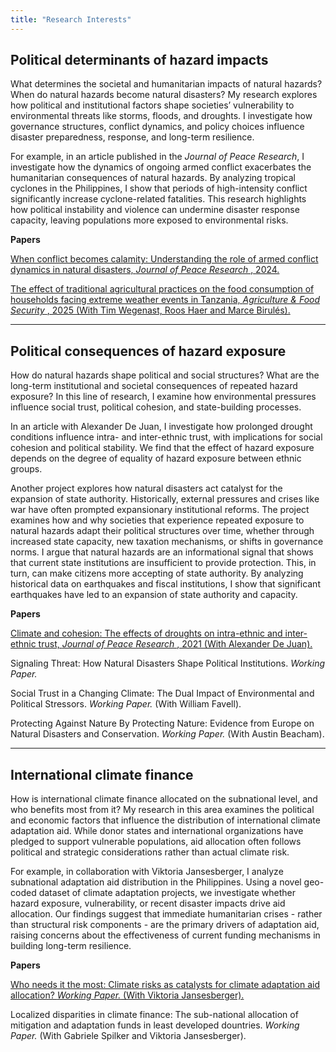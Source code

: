 ---
title: "Research Interests"
---


## Political determinants of hazard impacts


What determines the societal and humanitarian impacts of natural hazards? When do natural hazards become natural disasters? My research explores how political and institutional factors shape societies' vulnerability to environmental threats like storms, floods, and droughts. I investigate how governance structures, conflict dynamics, and policy choices influence disaster preparedness, response, and long-term resilience.

For example, in an article published in the <i> Journal of Peace Research</i>, I investigate how the dynamics of ongoing armed conflict exacerbates the humanitarian consequences of natural hazards. By analyzing tropical cyclones in the Philippines, I show that periods of high-intensity conflict significantly increase cyclone-related fatalities. This research highlights how political instability and violence can undermine disaster response capacity, leaving populations more exposed to environmental risks.


 <b>Papers</b> 

<a href="https://journals.sagepub.com/doi/full/10.1177/00223433241265028" target="_blank">When conflict becomes calamity: Understanding the role of armed conflict dynamics in natural disasters, <i> Journal of Peace Research </i>, 2024.</a><br>

<a href="https://doi.org/10.1186/s40066-024-00512-1" target="_blank">The effect of traditional agricultural practices on the food consumption of households facing extreme weather events in Tanzania, <i> Agriculture & Food Security </i>, 2025 (With Tim Wegenast, Roos Haer and Marce Birulés).</a><br>

----

## Political consequences of hazard exposure


How do natural hazards shape political and social structures? What are the long-term institutional and societal consequences of repeated hazard exposure? In this line of research, I examine how environmental pressures influence social trust, political cohesion, and state-building processes.

In an article with Alexander De Juan, I investigate how prolonged drought conditions influence intra- and inter-ethnic trust, with implications for social cohesion and political stability. We find that the effect of hazard exposure depends on the degree of equality of hazard exposure between ethnic groups.

Another project explores how natural disasters act catalyst for the expansion of state authority. Historically, external pressures and crises like war have often prompted expansionary institutional reforms. The project examines how and why societies that experience repeated exposure to natural hazards adapt their political structures over time, whether through increased state capacity, new taxation mechanisms, or shifts in governance norms. I argue that natural hazards are an informational signal that shows that current state institutions are insufficient to provide protection. This, in turn, can make citizens more accepting of state authority. By analyzing historical data on earthquakes and fiscal institutions, I show that significant earthquakes have led to an expansion of state authority and capacity.

 <b>Papers</b> 

<a href="https://doi.org/10.1177/0022343320974096" target="_blank">Climate and cohesion: The effects of droughts on intra-ethnic and inter-ethnic trust, <i> Journal of Peace Research </i>, 2021 (With Alexander De Juan). </a><br>

<a> Signaling Threat: How Natural Disasters Shape Political Institutions. <i> Working Paper.</i> </a>

<a> Social Trust in a Changing Climate: The Dual Impact of Environmental and Political Stressors. <i> Working Paper.</i> (With William Favell).</a>

<a> Protecting Against Nature By Protecting Nature: Evidence from Europe on Natural Disasters and Conservation. <i> Working Paper.</i> (With Austin Beacham).</a>

----

## International climate finance

How is international climate finance allocated on the subnational level, and who benefits most from it? My research in this area examines the political and economic factors that influence the distribution of international climate adaptation aid. While donor states and international organizations have pledged to support vulnerable populations, aid allocation often follows political and strategic considerations rather than actual climate risk.

For example, in collaboration with Viktoria Jansesberger, I analyze subnational adaptation aid distribution in the Philippines. Using a novel geo-coded dataset of climate adaptation projects, we investigate whether hazard exposure, vulnerability, or recent disaster impacts drive aid allocation. Our findings suggest that immediate humanitarian crises - rather than structural risk components - are the primary drivers of adaptation aid, raising concerns about the effectiveness of current funding mechanisms in building long-term resilience.

 <b>Papers</b> 

<a href="https://www.peio.me/wp-content/uploads/PEIO17/submission_86.pdf" target="_blank">Who needs it the most: Climate risks as catalysts for climate adaptation aid allocation? <i> Working Paper.</i> (With Viktoria Jansesberger). </a>

<a >Localized disparities in climate finance: The sub-national allocation of mitigation and adaptation funds in least developed dountries. <i> Working Paper.</i> (With Gabriele Spilker and Viktoria Jansesberger). </a>
